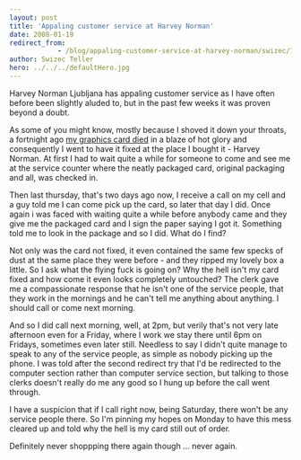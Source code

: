 ```yaml
---
layout: post
title: 'Appaling customer service at Harvey Norman'
date: 2008-01-19
redirect_from: 
            - /blog/appaling-customer-service-at-harvey-norman/swizec/133
author: Swizec Teller
hero: ../../../defaultHero.jpg
---
```

Harvey Norman Ljubljana has appaling customer service as I have often before been slightly aluded to, but in the past few weeks it was proven beyond a doubt.

As some of you might know, mostly because I shoved it down your throats, a fortnight ago [my graphics card died](http://swizec.com/index.php/mode=news/id=294) in a blaze of hot glory and consequently I went to have it fixed at the place I bought it - Harvey Norman. At first I had to wait quite a while for someone to come and see me at the service counter where the neatly packaged card, original packaging and all, was checked in.

Then last thursday, that's two days ago now, I receive a call on my cell and a guy told me I can come pick up the card, so later that day I did. Once again i was faced with waiting quite a while before anybody came and they give me the packaged card and I sign the paper saying I got it. Something told me to look in the package and so I did. What do I find?

Not only was the card not fixed, it even contained the same few specks of dust at the same place they were before - and they ripped my lovely box a little. So I ask what the flying fuck is going on? Why the hell isn't my card fixed and how come it even looks completely untouched? The clerk gave me a compassionate response that he isn't one of the service people, that they work in the mornings and he can't tell me anything about anything. I should call or come next morning.

And so I did call next morning, well, at 2pm, but verily that's not very late afternoon even for a Friday, where I work we stay there until 6pm on Fridays, sometimes even later still. Needless to say I didn't quite manage to speak to any of the service people, as simple as nobody picking up the phone. I was told after the second redirect try that I'd be redirected to the computer section rather than computer service section, but talking to those clerks doesn't really do me any good so I hung up before the call went through.

I have a suspicion that if I call right now, being Saturday, there won't be any service people there. So I'm pinning my hopes on Monday to have this mess cleared up and told why the hell is my card still out of order.

Definitely never shoppping there again though ... never again.